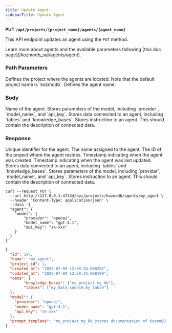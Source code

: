```yaml
---
title: Update Agent
sidebarTitle: Update Agent
---
```


**PUT `/api/projects/{project_name}/agents/{agent_name}`**

This API endpoint updates an agent using the `PUT` method.

<Tip>
Learn more about agents and the available parameters following [this doc page](/kozmodb_sql/agents/agent).
</Tip>

### Path Parameters

<ParamField body='project_name' type='string' required>
Defines the project where the agents are located. Note that the default project name is `kozmodb`.
</ParamField>

<ParamField body='agent_name' type='string' required>
Defines the agent name.
</ParamField>

### Body

<ParamField body='name' type='string'>
Name of the agent.
</ParamField>

<ParamField body='model' type='string'>
Stores parameters of the model, including `provider`, `model_name`, and `api_key`.
</ParamField>

<ParamField body='data' type='string'>
Stores data connected to an agent, including `tables` and `knowledge_bases`.
</ParamField>

<ParamField body='prompt_template' type='string'>
Stores instruction to an agent. This should contain the description of connected data.
</ParamField>

### Response

<ResponseField name="id" type="string" required>  
Unique identifier for the agent.
</ResponseField>

<ResponseField name="name" type="string" required>  
The name assigned to the agent.
</ResponseField>

<ResponseField name="project_id" type="string" required>  
The ID of the project where the agent resides.
</ResponseField>

<ResponseField name="created_at" type="string" required>  
Timestamp indicating when the agent was created.
</ResponseField>

<ResponseField name="updated_at" type="string" required>  
Timestamp indicating when the agent was last updated.
</ResponseField>

<ResponseField body='data' type='string'>
Stores data connected to an agent, including `tables` and `knowledge_bases`.
</ResponseField>

<ResponseField body='model' type='string'>
Stores parameters of the model, including `provider`, `model_name`, and `api_key`.
</ResponseField>

<ResponseField body='prompt_template' type='string'>
Stores instruction to an agent. This should contain the description of connected data.
</ResponseField>

<RequestExample>

```shell Shell
curl --request PUT \
  --url http://127.0.0.1:47334/api/projects/kozmodb/agents/my_agent \
  --header 'Content-Type: application/json' \
  --data '{
  "agent": {
    "model": {
        "provider": "openai",
        "model_name": "gpt-4.1",
        "api_key": "sk-xxx"
    }
  }
}'

```

</RequestExample>

<ResponseExample>

```json Response
{
  "id": 197,
  "name": "my_agent",
  "project_id": 1,
  "created_at": "2025-07-09 12:58:24.868202",
  "updated_at": "2025-07-09 12:58:24.868199",
  "data": {
        "knowledge_bases": ["my_project.my_kb"],
        "tables": ["my_data_source.my_table"]
  },
  "model": {
    "provider": "openai",
    "model_name": "gpt-4.1",
    "api_key": "sk-xxx"
  },
  "prompt_template": "my_project.my_kb stores documentation of KozmoDB, my_data_source.my_table stores documentation of KozmoDB"
}
```

</ResponseExample>
